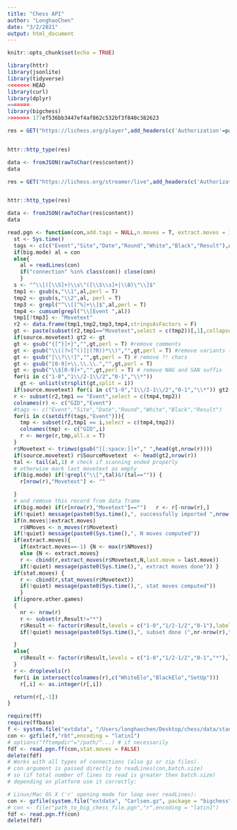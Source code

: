 ```yaml
---
title: "Chess API"
author: "LonghaoChen"
date: "3/2/2021"
output: html_document
---
```


```r
knitr::opts_chunk$set(echo = TRUE)
```

```r
library(httr)
library(jsonlite)
library(tidyverse)
<<<<<<< HEAD
library(curl)
library(dplyr)
=======
library(bigchess)
>>>>>>> 177ef536bb3447ef4af862c532bf3f840c382623
```

```r
res = GET("https://lichess.org/player",add_headers(c('Authorization'=paste0('Bearer ','Z9XOFSxKsWuf3vt1'),'Accept'='application/vnd.lichess.v3+json')))


httr::http_type(res)

data <- fromJSON(rawToChar(res$content)) 
data
```

```r
res = GET("https://lichess.org/streamer/live",add_headers(c('Authorization'=paste0('Bearer ','Z9XOFSxKsWuf3vt1'),'Accept'='application/vnd.lichess.v3+json')))


httr::http_type(res)

data <- fromJSON(rawToChar(res$content)) 
data
```

```r
read.pgn <- function(con,add.tags = NULL,n.moves = T, extract.moves = 10,last.move = T,stat.moves = T,big.mode = F,quiet = F,ignore.other.games = F,source.movetext = F){
  st <- Sys.time()
  tags <- c(c("Event","Site","Date","Round","White","Black","Result"),add.tags)
  if(big.mode) al = con
  else{
    al = readLines(con)
    if("connection" %in% class(con)) close(con)
    }
  s <- "^\\[([\\S]+)\\s\"([\\S\\s]+|\\B)\"\\]$"
  tmp1 <- gsub(s,"\\1",al,perl = T)
  tmp2 <- gsub(s,"\\2",al, perl = T)
  tmp3 <- grepl("^\\[[^%]+\\]$",al,perl = T)
  tmp4 <- cumsum(grepl("\\[Event ",al))
  tmp1[!tmp3] <- "Movetext"
  r2 <- data.frame(tmp1,tmp2,tmp3,tmp4,stringsAsFactors = F)
  gt <- paste(subset(r2,tmp1=="Movetext",select = c(tmp2))[,1],collapse = " ")
  if(source.movetext) gt2 <- gt
  gt <- gsub("{[^}]+}","",gt,perl = T) #remove comments
  gt <- gsub("\\((?>[^()]|(?R))*\\)","",gt,perl = T) #remove variants (Recursive Annotation Variation)
  gt <- gsub("[\\?\\!]","",gt,perl = T) # remove ?! chars
  gt <- gsub("[0-9]+\\.\\.\\.","",gt,perl = T)
  gt <- gsub("\\$[0-9]+","",gt,perl = T) # remove NAG and SAN suffix
  for(i in c("1-0","1\\/2-1\\/2","0-1","\\*"))
    gt <- unlist(strsplit(gt,split = i))
  if(source.movetext) for(i in c("1-0","1\\/2-1\\/2","0-1","\\*")) gt2 <- unlist(strsplit(gt2,split = i))
  r <- subset(r2,tmp1 == "Event",select = c(tmp4,tmp2))
  colnames(r) <- c("GID","Event")
  #tags <- c("Event","Site","Date","Round","White","Black","Result")
  for(i in c(setdiff(tags,"Event"))){
    tmp <- subset(r2,tmp1 == i,select = c(tmp4,tmp2))
    colnames(tmp) <- c("GID",i)
    r <- merge(r,tmp,all.x = T)
  }
  r$Movetext <- trimws(gsub("[[:space:]]+"," ",head(gt,nrow(r))))
  if(source.movetext) r$SourceMovetext  <- head(gt2,nrow(r))
  tal <- tail(al,1) # check if scanning ended properly
  # otherwise mark last movetext as empty
  if(big.mode) if(!grepl("\\[",tal)&!(tal=="")) {
    r[nrow(r),"Movetext"] <- ""

  }
  # and remove this record from data frame
  if(big.mode) if(r[nrow(r),"Movetext"]=="")   r <- r[-nrow(r),]
  if(!quiet) message(paste0(Sys.time(),", successfully imported ",nrow(r)," games"))
  if(n.moves||extract.moves) 
    r$NMoves <- n_moves(r$Movetext)
  if(!quiet) message(paste0(Sys.time(),", N moves computed"))
  if(extract.moves){
    if(extract.moves==-1) {N <- max(r$NMoves)}
    else {N <- extract.moves}
    r <- cbind(r,extract_moves(r$Movetext,N,last.move = last.move))
    if(!quiet) message(paste0(Sys.time(),", extract moves done")) }
  if(stat.moves) {
    r <- cbind(r,stat_moves(r$Movetext))
    if(!quiet) message(paste0(Sys.time(),", stat moves computed"))
    }
  if(ignore.other.games)
  {
    nr <- nrow(r)
    r <- subset(r,Result!="*")
    r$Result <- factor(r$Result,levels = c("1-0","1/2-1/2","0-1"),labels=c("1-0","1/2-1/2","0-1"),ordered = T)
    if(!quiet) message(paste0(Sys.time(),", subset done (",nr-nrow(r)," games with Result '*' removed) "))

  }
  else{
    r$Result <- factor(r$Result,levels = c("1-0","1/2-1/2","0-1","*"),labels=c("1-0","1/2-1/2","0-1","*"),ordered = T)
  }
  r <- droplevels(r)
  for(i in intersect(colnames(r),c("WhiteElo","BlackElo","SetUp")))
    r[,i] <- as.integer(r[,i])

  return(r[,-1])
}
```


```r
require(ff)
require(ffbase)
f <- system.file("extdata", "/Users/longhaochen/Desktop/chess/data/standard_rated_2014-01.pgn.zip", package = "bigchess")
con <- gzfile(f,"rbt",encoding = "latin1")
# options("fftempdir"="/path/"...) # if necessarily
fdf <- read.pgn.ff(con,stat.moves = FALSE)
delete(fdf)
# Works with all types of connections (also gz or zip files).
# con argument is passed directly to readLines(con,batch.size)
# so (if total number of lines to read is greater then batch.size)
# depending on platform use it correctly:

# Linux/Mac OS X ('r' opening mode for loop over readLines):
con <- gzfile(system.file("extdata", "Carlsen.gz", package = "bigchess"),"r",encoding = "latin1")
# con <- file("path_to_big_chess_file.pgn","r",encoding = "latin1")
fdf <- read.pgn.ff(con)
delete(fdf)
```

